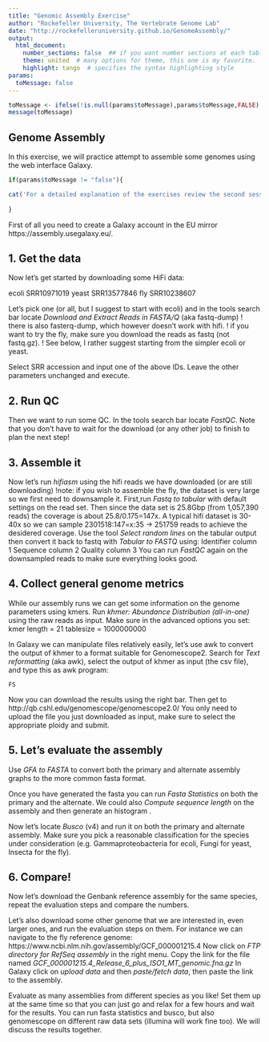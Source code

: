 ```yaml
---
title: "Genomic Assembly Exercise"
author: "Rockefeller University, The Vertebrate Genome Lab"
date: "http://rockefelleruniversity.github.io/GenomeAssembly/"
output: 
  html_document:
    number_sections: false  ## if you want number sections at each table header
    theme: united  # many options for theme, this one is my favorite.
    highlight: tango  # specifies the syntax highlighting style
params:
  toMessage: false    
---
```


```r
toMessage <- ifelse(!is.null(params$toMessage),params$toMessage,FALSE)
message(toMessage)
```

## Genome Assembly

In this exercise, we will practice attempt to assemble some genomes using the web interface Galaxy.

```r

if(params$toMessage != "false"){

cat('For a detailed explanation of the exercises review the second session of the Genome Assembly course <a href="https://rockefelleruniversity.github.io/GenomeAssembly/presentations/slides/Session2.html">here</a>.')
  
}

```

First of all you need to create a Galaxy account in the EU mirror https://assembly.usegalaxy.eu/.

## 1. Get the data

Now let's get started by downloading some HiFi data:

ecoli	SRR10971019
yeast	SRR13577846
fly		SRR10238607

Let's pick one (or all, but I suggest to start with ecoli) and in the tools search bar locate <i>Download and Extract Reads in FASTA/Q</i> (aka fastq-dump)
! there is also fasterq-dump, which however doesn't work with hifi.
! if you want to try the fly, make sure you download the reads as fastq (not fastq.gz).
! See below, I rather suggest starting from the simpler ecoli or yeast.

Select SRR accession and input one of the above IDs. 
Leave the other parameters unchanged and execute.

## 2. Run QC

Then we want to run some QC. In the tools search bar locate <i>FastQC</i>.
Note that you don't have to wait for the download (or any other job) to finish to plan the next step!

## 3. Assemble it

Now let's run <i>hifiasm</i> using the hifi reads we have downloaded (or are still downloading)
!note: if you wish to assemble the fly, the dataset is very large so we first need to downsample it.
First,run <i>Fastq to tabular</i> with default settings on the read set.
Then since the data set is 25.8Gbp (from 1,057,390 reads) the coverage is about 25.8/0.175=147x.
A typical hifi dataset is 30-40x so we can sample 2301518:147=x:35 -> 251759 reads to achieve the desidered coverage.
Use the tool <i>Select random lines</i> on the tabular output then convert it back to fastq with <i>Tabular to FASTQ</i> using:
Identifier column	1
Sequence column	2
Quality column	3
You can run <i>FastQC</i> again on the downsampled reads to make sure everything looks good.

## 4. Collect general genome metrics

While our assembly runs we can get some information on the genome parameters using kmers. 
Run <i>khmer: Abundance Distribution (all-in-one)</i> using the raw reads as input. Make sure in the advanced options you set:
kmer length = 21
tablesize = 1000000000

In Galaxy we can manipulate files relatively easily, let's use awk to convert the output of khmer to a format suitable for Genomescope2.
Search for <i>Text reformatting</i> (aka awk), select the output of khmer as input (the csv file), and type this as awk program:


```
{FS = ","; if($2!=0 && NR>1) printf $1" "$2"\n"}
```

Now you can download the results using the right bar. Then get to http://qb.cshl.edu/genomescope/genomescope2.0/
You only need to upload the file you just downloaded as input, make sure to select the appropriate ploidy and submit.

## 5. Let's evaluate the assembly

Use <i>GFA to FASTA</i> to convert both the primary and alternate assembly graphs to the more common fasta format.

Once you have generated the fasta you can run <i>Fasta Statistics</i> on both the primary and the alternate.
We could also <i>Compute sequence length</i> on the assembly and then generate an histogram <i></i>.

Now let's locate <i>Busco</i> (v4) and run it on both the primary and alternate assembly. 
Make sure you pick a reasonable classification for the species under consideration (e.g. Gammaproteobacteria for ecoli, Fungi for yeast, Insecta for the fly).

## 6. Compare!

Now let's download the Genbank reference assembly for the same species, repeat the evaluation steps and compare the numbers.

Let's also download some other genome that we are interested in, even larger ones, and run the evaluation steps on them.
For instance we can navigate to the fly reference genome:
https://www.ncbi.nlm.nih.gov/assembly/GCF_000001215.4
Now click on <i>FTP directory for RefSeq assembly</i> in the right menu.
Copy the link for the file named <i>GCF_000001215.4_Release_6_plus_ISO1_MT_genomic.fna.gz</i>
In Galaxy click on <i>upload data</i> and then <i>paste/fetch data</i>, then paste the link to the assembly.

Evaluate as many assemblies from different species as you like!
Set them up at the same time so that you can just go and relax for a few hours and wait for the results.
You can run fasta statistics and busco, but also genomescope on different raw data sets (illumina will work fine too).
We will discuss the results together.

